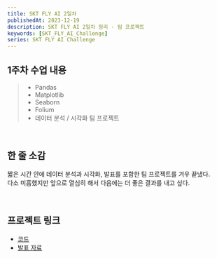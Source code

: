 ```yaml
---
title: SKT FLY AI 2일차
publishedAt: 2023-12-19
description: SKT FLY AI 2일차 정리 - 팀 프로젝트
keywords: [SKT_FLY_AI_Challenge]
series: SKT FLY AI Challenge
---
```


## 1주차 수업 내용

> - Pandas
> - Matplotlib
> - Seaborn
> - Folium
> - 데이터 분석 / 시각화 팀 프로젝트

<br />

## 한 줄 소감

짧은 시간 안에 데이터 분석과 시각화, 발표를 포함한 팀 프로젝트를 겨우 끝냈다. <br />
다소 미흡했지만 앞으로 열심히 해서 다음에는 더 좋은 결과를 내고 싶다.

<br />

## 프로젝트 링크

- [코드](https://github.com/jisupark123/SKT-FLY-AI-Lecture/blob/main/week1/team_project.ipynb)
- [발표 자료](https://github.com/jisupark123/SKT-FLY-AI-Lecture/blob/main/week1/team_project.pdf)

